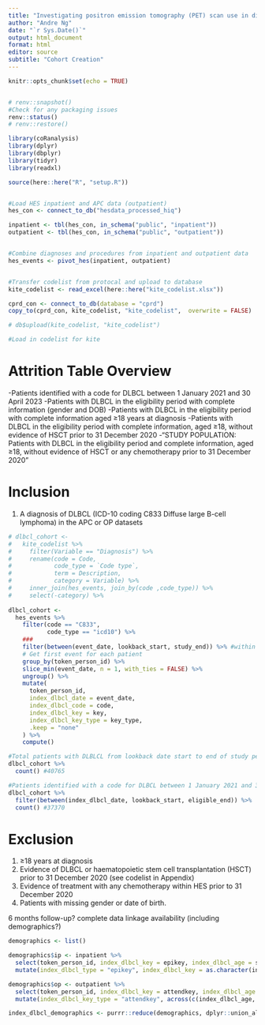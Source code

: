 ```yaml
---
title: "Investigating positron emission tomography (PET) scan use in diffuse large B-cell lymphoma (DLBCL) - A Hospital Episode Statistics feasibility analysis"
author: "Andre Ng"
date: "`r Sys.Date()`"
output: html_document
format: html
editor: source
subtitle: "Cohort Creation"
---
```


```r
knitr::opts_chunk$set(echo = TRUE)


# renv::snapshot()
#Check for any packaging issues
renv::status()
# renv::restore()


```



```r
library(coRanalysis)
library(dplyr)
library(dbplyr)
library(tidyr)
library(readxl)

source(here::here("R", "setup.R"))


#Load HES inpatient and APC data (outpatient)
hes_con <- connect_to_db("hesdata_processed_hiq")

inpatient <- tbl(hes_con, in_schema("public", "inpatient"))
outpatient <- tbl(hes_con, in_schema("public", "outpatient"))


#Combine diagnoses and procedures from inpatient and outpatient data
hes_events <- pivot_hes(inpatient, outpatient)


#Transfer codelist from protocal and upload to database
kite_codelist <- read_excel(here::here("kite_codelist.xlsx"))

cprd_con <- connect_to_db(database = "cprd")
copy_to(cprd_con, kite_codelist, "kite_codelist",  overwrite = FALSE)

# db$upload(kite_codelist, "kite_codelist")

#Load in codelist for kite


```


# Attrition Table Overview
-Patients identified with a code for DLBCL between 1 January 2021 and 30 April 2023
-Patients with DLBCL in the eligibility period with complete information (gender and DOB)
-Patients with DLBCL in the eligibility period with complete information aged ≥18 years at diagnosis
-Patients with DLBCL in the eligibility period with complete information, aged ≥18, without evidence of HSCT prior to 31 December 2020
-"STUDY POPULATION: Patients with DLBCL in the eligibility period and complete information, aged ≥18, without evidence of HSCT or any chemotherapy prior to 31 December 2020"


# Inclusion
1.	A diagnosis of DLBCL (ICD-10 coding C833 Diffuse large B-cell lymphoma) in the APC or OP datasets


```r
# dlbcl_cohort <- 
#   kite_codelist %>%
#     filter(Variable == "Diagnosis") %>%
#     rename(code = Code,
#            code_type = `Code type`,
#            term = Description,
#            category = Variable) %>%
#     inner_join(hes_events, join_by(code ,code_type)) %>%
#     select(-category) %>%
  
dlbcl_cohort <- 
  hes_events %>%
    filter(code == "C833",
           code_type == "icd10") %>%
    ###
    filter(between(event_date, lookback_start, study_end)) %>% #within data period
    # Get first event for each patient
    group_by(token_person_id) %>%
    slice_min(event_date, n = 1, with_ties = FALSE) %>%
    ungroup() %>%
    mutate(
      token_person_id,
      index_dlbcl_date = event_date,
      index_dlbcl_code = code,
      index_dlbcl_key = key,
      index_dlbcl_key_type = key_type,
      .keep = "none"
    ) %>%
    compute()

#Total patients with DLBLCL from lookback date start to end of study period (within data period)
dlbcl_cohort %>%
  count() #40765

#Patients identified with a code for DLBCL between 1 January 2021 and 30 April 2023
dlbcl_cohort %>%
  filter(between(index_dlbcl_date, lookback_start, eligible_end)) %>%
  count() #37370


```


# Exclusion
1.	≥18 years at diagnosis
2.	Evidence of DLBCL or haematopoietic stem cell transplantation (HSCT) prior to 31 December 2020 (see codelist in Appendix)
3.	Evidence of treatment with any chemotherapy within HES prior to 31 December 2020
4.	Patients with missing gender or date of birth. 


6 months follow-up?
complete data linkage availability (including demographics?)

```r
demographics <- list()

demographics$ip <- inpatient %>%
  select(token_person_id, index_dlbcl_key = epikey, index_dlbcl_age = startage, index_dlbcl_sex = sex) %>%
  mutate(index_dlbcl_type = "epikey", index_dlbcl_key = as.character(index_dlbcl_key))

demographics$op <- outpatient %>%
  select(token_person_id, index_dlbcl_key = attendkey, index_dlbcl_age = apptage, index_dlbcl_sex = sex) %>%
  mutate(index_dlbcl_key_type = "attendkey", across(c(index_dlbcl_age, index_dlbcl_sex), as.integer))

index_dlbcl_demographics <- purrr::reduce(demographics, dplyr::union_all)


```



